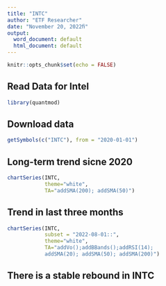 ```yaml
---
title: "INTC"
author: "ETF Researcher"
date: "November 20, 2022ﬁ"
output:
  word_document: default
  html_document: default
---
```


```r
knitr::opts_chunk$set(echo = FALSE)
```

## Read Data for Intel
```r
library(quantmod)
```
## Download data
```r
getSymbols(c("INTC"), from = "2020-01-01")
```


## Long-term trend sicne 2020
```r
chartSeries(INTC, 
            theme="white", 
            TA="addSMA(200); addSMA(50)")
```

## Trend in last three months
```r
chartSeries(INTC, 
            subset = "2022-08-01::",
            theme="white", 
            TA="addVo();addBBands();addRSI(14); 
            addSMA(20); addSMA(50); addSMA(200)")
```

## There is a stable rebound in INTC















